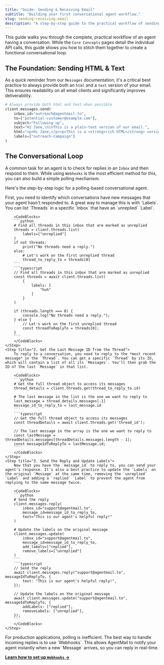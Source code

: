 ```yaml
---
title: "Guide: Sending & Receiving Email"
subtitle: "Building your first conversational agent workflow."
slug: sending-receiving-email
description: "A step-by-step guide to the practical workflow of sending initial emails and handling replies to have a full conversation."
---
```


This guide walks you through the complete, practical workflow of an agent having a conversation. While the `Core Concepts` pages detail the individual API calls, this guide shows you how to stitch them together to create a functional conversational loop.

## The Foundation: Sending HTML & Text

As a quick reminder from our `Messages` documentation, it's a critical best practice to always provide both an `html` and a `text` version of your email. This ensures readability on all email clients and significantly improves deliverability.

```python
# Always provide both html and text when possible
client.messages.send(
    inbox_id="outreach@agentmail.to",
    to=["potential-customer@example.com"],
    subject="Following up",
    text="Hi Jane,\n\nThis is a plain-text version of our email.",
    html="<p>Hi Jane,</p><p>This is a <strong>rich HTML</strong> version of our email.</p>",
    labels=["outreach-campaign"]
)
```

## The Conversational Loop

A common task for an agent is to check for replies in an `Inbox` and then respond to them. While using `Webhooks` is the most efficient method for this, you can also build a simple polling mechanism.

Here's the step-by-step logic for a polling-based conversational agent.

<Steps>
    <Step title="1. Find a Thread that Needs a Reply">
        First, you need to identify which conversations have new messages that your agent hasn't responded to. A great way to manage this is with `Labels`. You can list `Threads` in a specific `Inbox` that have an `unreplied` `Label`.
        
        <CodeBlocks>
        ```python
        # Find all threads in this inbox that are marked as unreplied
        threads = client.threads.list(
            labels=["unreplied"]
        )
        if not threads:
            print("No threads need a reply.")
        else:
            # Let's work on the first unreplied thread
            thread_to_reply_to = threads[0]
        ```
        ```typescript
        // Find all threads in this inbox that are marked as unreplied
        const threads = await client.threads.list(
            {
                labels: [
                    "huh"
                ]
            }
        )

        if (threads.length === 0) {
            console.log("No threads need a reply.");
        } else {
            // Let's work on the first unreplied thread
            const threadToReplyTo = threads[0];
        }
        ```
        </CodeBlocks>
    </Step>
    <Step title="2. Get the Last Message ID from the Thread">
        To reply to a conversation, you need to reply to the *most recent message* in the `Thread`. You can get a specific `Thread` by its ID, which will contain a list of all its `Messages`. You'll then grab the ID of the last `Message` in that list.

        <CodeBlocks>
        ```python
        # Get the full thread object to access its messages
        thread_details = client.threads.get(thread_to_reply_to.id)

        # The last message in the list is the one we want to reply to
        last_message = thread_details.messages[-1]
        message_id_to_reply_to = last_message.id
        ```
        ```typescript
        // Get the full thread object to access its messages
        const threadDetails = await client.threads.get('thread_id');

        // The last message in the array is the one we want to reply to
        const lastMessage = threadDetails.messages[threadDetails.messages.length - 1];
        const messageIdToReplyTo = lastMessage.id;
        ```
        </CodeBlocks>
    </Step>
    <Step title="3. Send the Reply and Update Labels">
        Now that you have the `message_id` to reply to, you can send your agent's response. It's also a best practice to update the `Labels` on the original `Message` at the same time, removing the `unreplied` `Label` and adding a `replied` `Label` to prevent the agent from replying to the same message twice.

        <CodeBlocks>
        ```python
        # Send the reply
        client.messages.reply(
            inbox_id="support@agentmail.to",
            message_id=message_id_to_reply_to,
            text="This is our agent's helpful reply!"
        )

        # Update the labels on the original message
        client.messages.update(
            inbox_id="support@agentmail.to",
            message_id=message_id_to_reply_to,
            add_labels=["replied"],
            remove_labels=["unreplied"]
        )
        ```
        ```typescript
        // Send the reply
        await client.messages.reply("support@agentmail.to", messageIdToReplyTo, {
            text: "This is our agent's helpful reply!",
        });

        // Update the labels on the original message
        await client.messages.update("support@agentmail.to", messageIdToReplyTo, {
            addLabels: ["replied"],
            removeLabels: ["unreplied"],
        });
        ```
        </CodeBlocks>
    </Step>

</Steps>

<Callout intent="success" title="Real-Time Processing with Webhooks">
For production applications, polling is inefficient. The best way to handle incoming replies is to use `Webhooks`. This allows AgentMail to notify your agent instantly when a new `Message` arrives, so you can reply in real-time.

[**Learn how to set up `Webhooks` →**](/overview)

</Callout>
